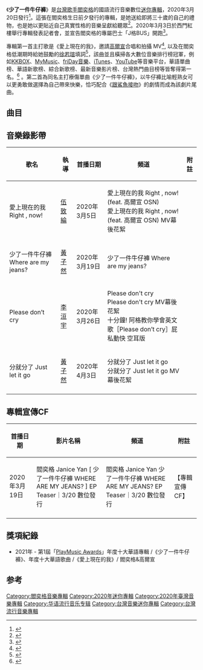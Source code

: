 {{Infobox Album
| Name        = 少了一件牛仔褲<br><small>''WHERE ARE MY JEANS?''</small>
| Type        = [[EP|EP]]
| Artist      = [[閻奕格|閻奕格]]
| Cover       = 《少了一件牛仔褲》唱片封面.jpg
| Released    = 2020年3月20日
| Genre       = [[華語流行音樂|華語流行音樂]]
| Length      = 14:44
| Label       = [[華研國際音樂|華研國際音樂]]
| Last album  = '''[[我有我自己|我有我自己]]'''<br>(2017年)
| This album  = '''少了一件牛仔褲'''<br>(2020年)
| Next album  = '''[[Let_Everything_Happen|Let Everything Happen]]'''<br>(2020年)
}}

《'''少了一件牛仔褲'''》是[[台灣|台灣]][[歌手|歌手]][[閻奕格|閻奕格]]的國語流行音樂數位[[迷你專輯|迷你專輯]]，2020年3月20日發行<ref>{{cite news |language =zh | url = https://www.him.com.tw/albumcon.php?cid=593 | title = 閻奕格 作品特區-少了一件牛仔褲 | publisher = HIM 華研國際音樂 | date = 2020-03-20}}</ref>。這張在閻奕格生日前夕發行的專輯，是她送給即將三十歲的自己的禮物，也是她以更貼近自己真實性格的音樂呈獻給聽眾<ref>{{cite news | language = zh | url = https://www.vogue.com.tw/entertainment/article/janiceyan-wherearemyjeans-ep | title = 閻奕格EP《少了一件牛仔褲》送給即將30歲的自己，「請快樂地做選擇、勇敢嘗試新鮮事！」 | publisher = VOGUE | date = 2020-02-12 | accessdate = 2020-08-13 | archive-date = 2020-08-04 | archive-url = https://web.archive.org/web/20200804200416/https://www.vogue.com.tw/entertainment/article/janiceyan-wherearemyjeans-ep | dead-url = no }}</ref>。2020年3月3日於西門紅樓舉行專輯發表記者會，並宣告閻奕格的專屬巴士「J格BUS」開跑<ref>{{cite news|language=zh|url=https://star.ettoday.net/news/1658703|title=閻奕格認愛男友「已見過爸媽」...甜讚外型：跟彭于晏一樣！|publisher=ETtoday|date=2020-03-03|accessdate=2020-08-25|archive-date=2020-03-03|archive-url=https://web.archive.org/web/20200303083814/https://star.ettoday.net/news/1658703|dead-url=no}}</ref>。

專輯第一首主打歌是《愛上現在的我》，邀請[[高爾宣|高爾宣]]合唱和拍攝 MV<ref>{{cite news | language = zh | url = https://stars.udn.com/star/story/10092/4373264 | title = 高爾宣助陣新歌超給力 全靠閻奕格「四個胸部」吸睛 | publisher = 聯合新聞網 | date = 2020-02-26 | accessdate = 2020-08-13 | archive-date = 2020-03-10 | archive-url = https://web.archive.org/web/20200310023449/https://stars.udn.com/star/story/10092/4373264 | dead-url = no }}</ref>, 以及在閻奕格低潮期時給她鼓勵的[[徐若瑄|徐若瑄]]填詞<ref>{{cite news | language = zh | url = https://www.chinatimes.com/realtimenews/20200318004729-260404?chdtv | title = 徐若瑄填詞 曝閻奕格低潮心情 | publisher = 中時新聞網 | date = 2020-03-18 | accessdate = 2020-08-13 | archive-date = 2020-03-19 | archive-url = https://web.archive.org/web/20200319200443/https://www.chinatimes.com/realtimenews/20200318004729-260404?chdtv | dead-url = no }}</ref>，該曲並且橫掃各大數位音樂排行榜冠軍，例如[[KKBOX|KKBOX]]、[[MyMusic|MyMusic]]、[[friDay音樂|friDay音樂]]、[[iTunes|iTunes]]、[[YouTube|YouTube]]等音樂平台，華語單曲榜、華語新歌榜、綜合新歌榜、最新音樂影片榜、台灣熱門曲目榜等皆奪得第一名。<ref>{{Cite web|url=https://www.epochtimes.com/b5/20/2/27/n11899041.htm|title=閻奕格與高爾宣聯手 合作新曲稱冠3數位榜|accessdate=2020-02-27|date=2020-03-17|work=大紀元-港台娛樂|language=zh|archive-date=2021-02-23|archive-url=https://web.archive.org/web/20210223033935/https://www.epochtimes.com/b5/20/2/27/n11899041.htm|dead-url=no}}</ref>
。第二首為同名主打療傷單曲《少了一件牛仔褲》，以牛仔褲比喻輕熟女可以更勇敢做選擇為自己帶來快樂，恰巧配合《[[跟鯊魚接吻|跟鯊魚接吻]]》的劇情而成為該劇片尾曲。

== 曲目 ==
{{tracklist
| headline = 
| total_length = 14:44
| title_width = 16%

| title1 = 愛上現在的我
| note1 = Right, now!
| music1 = [[Skot_Suyama|Skot Suyama]]<br>[[林依霖|林依霖]]
| lyrics1 = [[徐若瑄|徐若瑄]]<br>[[高爾宣|高爾宣]]
| arranger1 = Skot Suyama
| producer1 = Skot Suyama
| longnote1 = 
| length1 = 3:13

| title2 = 少了一件牛仔褲
| note2 = Where are my jeans?
| music2 = [[李雙飛|李雙飛]]
| lyrics2 = [[陳信延|陳信延]]
| arranger2 = [[Terence_Teo|Terence Teo]]
| producer2 = 
| longnote2 = [[三立華劇|三立華劇]]《[[跟鯊魚接吻|跟鯊魚接吻]]》片尾曲
| length2 = 4:36

| title3 = Please don't cry
| music3 = Cazzi Opeia<br>Corey LeRue<br>Alex Nese Ni
| lyrics3 = [[Cazzi_Opeia|Cazzi Opeia]]<br>[[Corey_LeRue|Corey LeRue]]<br>Alex Nese Ni<br>[[閻奕格|閻奕格]]
| arranger3 = Corey LeRue
| producer3 = Alex Nese Ni
| longnote3 = 
| length3 = 3:03

| title4 = 分就分了
| note4 = Just let it go
| music4 = [[Oliver@i-One_Music|Oliver@i-One Music]]<br>[[宋星凱|宋星凱]]<br>[[葉懷佩|葉懷佩]]<br>閻奕格
| lyrics4 = [[葛大為|葛大為]]
| arranger4 = [[Oliver@i-One_Music|Oliver@i-One Music]]
| producer4 = 
| longnote4 = 
| length4 = 3:52
}}

== 音樂錄影帶 ==
{| class="wikitable"
! 歌名 !! 執導 !! 首播日期 !! 頻道 !! 附註
|-
| 愛上現在的我 Right , now! || [[伍致綸|伍致綸]] || 2020年3月5日 || 愛上現在的我 Right , now!(feat. 高爾宣 OSN)<br>愛上現在的我 Right , now!(feat. 高爾宣 OSN) MV幕後花絮 ||
|-
| 少了一件牛仔褲 Where are my jeans? || [[黃子然|黃子然]] || 2020年3月19日 || 少了一件牛仔褲 Where are my jeans? ||
|-
| Please don’t cry || [[李洹宇|李洹宇]] || 2020年3月26日 || Please don't cry<br>Please don't cry MV幕後花絮<br>十分鐘! 阿格教你學會英文歌［Please don’t cry］屁私動快 空耳版 ||
|-
| 分就分了 Just let it go|| [[黃子然|黃子然]] || 2020年4月3日 ||分就分了 Just let it go<br>分就分了 Just let it go MV幕後花絮 ||
|-
|}

== 專輯宣傳CF ==
{| class="wikitable"
! 首播日期 !!  影片名稱 !! 頻道 !! 附註
|-
| 2020年3月19日 || 閻奕格 Janice Yan [ 少了一件牛仔褲 WHERE ARE MY JEANS? ] EP Teaser｜3/20 數位發行 ||閻奕格 Janice Yan 少了一件牛仔褲 WHERE ARE MY JEANS? EP Teaser｜3/20 數位發行 || 【專輯宣傳CF】
|-
|}

== 獎項紀錄 ==
*2021年 - 第1屆「[[PlayMusic_Awards|PlayMusic Awards]]」年度十大華語專輯 /《少了一件牛仔褲》、年度十大華語歌曲 /《愛上現在的我》/ 閻奕格&高爾宣

==参考==
{{reflist}}

[[Category:閻奕格音樂專輯|Category:閻奕格音樂專輯]]
[[Category:2020年迷你專輯|Category:2020年迷你專輯]]
[[Category:2020年臺灣音樂專輯|Category:2020年臺灣音樂專輯]]
[[Category:华语流行音乐专辑|Category:华语流行音乐专辑]]
[[Category:台灣音樂迷你專輯|Category:台灣音樂迷你專輯]]
[[Category:台灣流行音樂專輯|Category:台灣流行音樂專輯]]